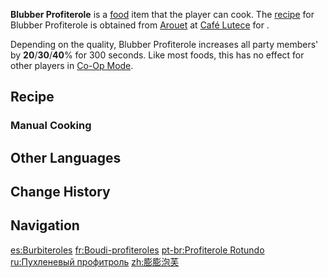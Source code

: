 {{Food Infobox
|id              = 108609
|description     = A cream-filled dessert.
|desc_suspicious = It's been sitting out way too long, and the once-flaky crust is now soft and mushy. It is... quite different from the crispy texture you imagined. After trying a single bite, you want to just pass the "death sentence" on this erstwhile dessert.
|desc_basic      = Fluffy, flaky crust cradles a rich cream within. Round and nearly bursting, it's as cute as a Blubberbeast's belly. Few hearts can escape being ensnared by the thick, soft cream within.
|desc_delicious  = After the first morsel crosses your lips, you simply cannot help but scarf the rest down! Even the remnants of the cream lingering on the corners of your mouth is enough to flood your heart with contented bliss. If only every meal could be followed by such sweet perfection... Ah! How wondrous would this adventrous life be!
|type            = ATK-Boosting Dishes
|effectType      = ATK Up
|effect          = Increases all party members' {{Color|Physical DMG}} by (var1)% for 300s.
|eff_att1        = Physical DMG Bonus
|eff_suspicious1 = 20
|eff_basic1      = 30
|eff_delicious1  = 40
|quality         = 3
|region          = Fontaine
|variant         = 
|recipe          = Sold by [[Arouet]]
}}
'''Blubber Profiterole''' is a [[food]] item that the player can cook. The [[recipe]] for Blubber Profiterole is obtained from [[Arouet]] at [[Café Lutece]] for {{Item|Mora|x=5,000}}.

Depending on the quality, Blubber Profiterole increases all party members' {{Color|Physical DMG}} by '''20'''/'''30'''/'''40'''% for 300 seconds. Like most foods, this has no effect for other players in [[Co-Op Mode]].

==Recipe==
{{Recipe
|type = Cooking
|Bird Egg = 4
|Milk = 3
|Flour = 3
|Cream = 2
|sort = Bird Egg;Milk;Flour;Cream
}}

===Manual Cooking===
{{Manual Cooking}}
<!--
==Trivia==
*
==Gallery==
-->
==Other Languages==
{{Other Languages
|en      = Blubber Profiterole
|zhs     = 膨膨泡芙
|zhs_rm  = Péngpéng Pàofú
|zht     = 膨膨泡芙
|zht_rm  = Péngpéng Pàofú
|zh_tl   = Puffy Profiterole
|ja      = プクプクシュークリーム
|ja_rm   = Pukupuku Shuukuriimu
|ja_tl   = Pudgy Profiterole
|ko      = 탱글탱글 슈크림
|ko_tl   = Jiggly Creampuff
|es      = Burbiteroles
|es_tl   = Bubble Profiteroles
|fr      = Boudi-profiteroles
|fr_tl   = Podgy {{w|Profiterole}}s
|ru      = Пухленевый профитроль
|ru_tl   = {{Lex|Blubber|ru}} Profiterole
|th      = Blubber Profiterole
|vi      = Bánh Su Bồng Bềnh
|vi_tl   = 
|de      = Pummel-Profiterole
|de_tl   = Podgy Profiterole
|id      = Blubber Profiterole
|pt      = Profiterole Rotundo
|pt_tl   = 
|tr      = Tombalak Profiterolü
|tr_tl   = Podgy Profiterole
|it      = Blobboprofiterole
|it_tl   = Blubber Profiterole
}}

==Change History==
{{Change History|4.2}}

==Navigation==
{{Food Navbox}}

[[es:Burbiteroles]]
[[fr:Boudi-profiteroles]]
[[pt-br:Profiterole Rotundo]]
[[ru:Пухленевый профитроль]]
[[zh:膨膨泡芙]]